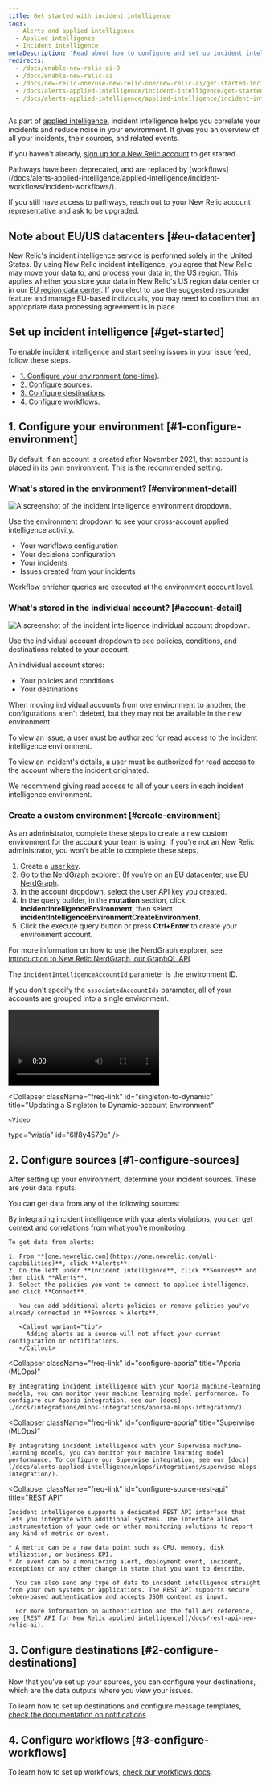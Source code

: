 ```yaml
---
title: Get started with incident intelligence
tags:
  - Alerts and applied intelligence
  - Applied intelligence
  - Incident intelligence
metaDescription: 'Read about how to configure and set up incident intelligence destination and sources.'
redirects:
  - /docs/enable-new-relic-ai-0
  - /docs/enable-new-relic-ai
  - /docs/new-relic-one/use-new-relic-one/new-relic-ai/get-started-incident-intelligence
  - /docs/alerts-applied-intelligence/incident-intelligence/get-started-incident-intelligence
  - /docs/alerts-applied-intelligence/applied-intelligence/incident-intelligence/eu-us-datacenters-incident-intelligence
---
```






As part of [applied intelligence](/docs/introduction-new-relic-ai), incident intelligence helps you correlate your incidents and reduce noise in your environment. It gives you an overview of all your incidents, their sources, and related events.

If you haven't already, [sign up for a New Relic account](https://newrelic.com/signup) to get started.

<Callout variant="important">
  Pathways have been deprecated, and are replaced by [workflows](/docs/alerts-applied-intelligence/applied-intelligence/incident-workflows/incident-workflows/).

  If you still have access to pathways, reach out to your New Relic account representative and ask to be upgraded.
</Callout>

## Note about EU/US datacenters [#eu-datacenter]

New Relic's incident intelligence service is performed solely in the United States. By using New Relic incident intelligence, you agree that New Relic may move your data to, and process your data in, the US region. This applies whether you store your data in New Relic's US region data center or in our [EU region data center](/docs/using-new-relic/welcome-new-relic/get-started/introduction-eu-region-data-center). If you elect to use the suggested responder feature and manage EU-based individuals, you may need to confirm that an appropriate data processing agreement is in place.

## Set up incident intelligence [#get-started]

To enable incident intelligence and start seeing issues in  your issue feed, follow these steps.

* [1. Configure your environment (one-time)](#1-configure-environment).
* [2. Configure sources](#1-configure-sources).
* [3. Configure destinations](#2-configure-destinations).
* [4. Configure workflows](#3-configure-workflows).

## 1. Configure your environment [#1-configure-environment]

By default, if an account is created after November 2021, that account is placed in its own environment. This is the recommended setting. 

### What's stored in the environment? [#environment-detail]

<img
  title="The incident intelligence environment."
  alt="A screenshot of the incident intelligence environment dropdown."
  src={environment}
/>

<figcaption>
  Use the environment dropdown to see your cross-account applied intelligence activity.
</figcaption>

* Your workflows configuration
* Your decisions configuration
* Your incidents
* Issues created from your incidents

Workflow enricher queries are executed at the environment account level.

### What's stored in the individual account? [#account-detail]

<img
  title="The incident intelligence individual account."
  alt="A screenshot of the incident intelligence individual account dropdown."
  src={accountTeam}
/>

<figcaption>
  Use the individual account dropdown to see policies, conditions, and destinations related to your account.
</figcaption>

An individual account stores:

* Your policies and conditions
* Your destinations

When moving individual accounts from one environment to another, the configurations aren't deleted, but they may not be available in the new environment.

<Callout variant="important">
  To view an issue, a user must be authorized for read access to the incident intelligence environment.

To view an incident's details, a user must be authorized for read access to the account where the incident originated.

We recommend giving read access to all of your users in each incident intelligence environment.
</Callout>

### Create a custom environment [#create-environment]

As an administrator, complete these steps to create a new custom environment for the account your team is using. If you're not an New Relic administrator, you won't be able to complete these steps.

1. Create a [user key](https://one.newrelic.com/api-keys).
2. Go to [the NerdGraph explorer](https://api.newrelic.com/graphiql). (If you're on an EU datacenter, use [EU NerdGraph](https://api.eu.newrelic.com/graphiql).
3. In the account dropdown, select the user API key you created.
4. In the query builder, in the **mutation** section, click **incidentIntelligenceEnvironment**, then select **incidentIntelligenceEnvironmentCreateEnvironment**.
5. Click the execute query button or press **Ctrl+Enter** to create your environment account.

For more information on how to use the NerdGraph explorer, see [introduction to New Relic NerdGraph, our GraphQL API](/docs/apis/nerdgraph/get-started/introduction-new-relic-nerdgraph/).

The `incidentIntelligenceAccountId` parameter is the environment ID.

If you don't specify the `associatedAccountIds` parameter, all of your accounts are grouped into a single environment.

<CollapserGroup>
  <Collapser
    className="freq-link"
    id="dynamic-to-singletone"
    title="Updating a Dynamic-account to Singleton Environment"
  >
      <Video
  type="wistia"
  id="dy9fbo12j3"
/>
  </Collapser>

  <Collapser
    className="freq-link"
    id="singleton-to-dynamic"
    title="Updating a Singleton to Dynamic-account Environment"
  >
    <Video
  type="wistia"
  id="6lf8y4579e"
/>
  </Collapser>
</CollapserGroup>

## 2. Configure sources [#1-configure-sources]

After setting up your environment, determine your incident sources. These are your data inputs.

You can get data from any of the following sources:

<CollapserGroup>
  <Collapser
    className="freq-link"
    id="configure-source-nr-alerts"
    title="Alerts"
  >
    By integrating incident intelligence with your alerts violations, you can get context and correlations from what you're monitoring.

    To get data from alerts:

    1. From **[one.newrelic.com](https://one.newrelic.com/all-capabilities)**, click **Alerts**.
    2. On the left under **incident intelligence**, click **Sources** and then click **Alerts**.
    3. Select the policies you want to connect to applied intelligence, and click **Connect**.

       You can add additional alerts policies or remove policies you've already connected in **Sources > Alerts**.

       <Callout variant="tip">
         Adding alerts as a source will not affect your current configuration or notifications.
       </Callout>
  </Collapser>

  <Collapser
    className="freq-link"
    id="configure-aporia"
    title="Aporia (MLOps)"
  >
    By integrating incident intelligence with your Aporia machine-learning models, you can monitor your machine learning model performance. To configure our Aporia integration, see our [docs](/docs/integrations/mlops-integrations/aporia-mlops-integration/).
  </Collapser>

  <Collapser
    className="freq-link"
    id="configure-aporia"
    title="Superwise (MLOps)"
  >
    By integrating incident intelligence with your Superwise machine-learning models, you can monitor your machine learning model performance. To configure our Superwise integration, see our [docs](/docs/alerts-applied-intelligence/mlops/integrations/superwise-mlops-integration/).
  </Collapser>

  <Collapser
    className="freq-link"
    id="configure-source-rest-api"
    title="REST API"
  >
    Incident intelligence supports a dedicated REST API interface that lets you integrate with additional systems. The interface allows instrumentation of your code or other monitoring solutions to report any kind of metric or event.

    * A metric can be a raw data point such as CPU, memory, disk utilization, or business KPI.
    * An event can be a monitoring alert, deployment event, incident, exceptions or any other change in state that you want to describe.

      You can also send any type of data to incident intelligence straight from your own systems or applications. The REST API supports secure token-based authentication and accepts JSON content as input.

      For more information on authentication and the full API reference, see [REST API for New Relic applied intelligence](/docs/rest-api-new-relic-ai).
  </Collapser>
</CollapserGroup>

## 3. Configure destinations [#2-configure-destinations]

Now that you've set up your sources, you can configure your destinations, which are the data outputs where you view your issues.

To learn how to set up destinations and configure message templates, [check the documentation on notifications](/docs/alerts-applied-intelligence/notifications/destinations/).

## 4. Configure workflows [#3-configure-workflows]

To learn how to set up workflows, [check our workflows docs](/docs/alerts-applied-intelligence/applied-intelligence/incident-workflows/incident-workflows).
